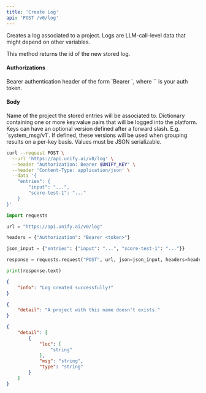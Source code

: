 ```yaml
---
title: 'Create Log'
api: 'POST /v0/log'
---
```

Creates a log associated to a project. Logs are
LLM-call-level data that might depend on other variables.

This method returns the id of the new stored log.

#### Authorizations

<ParamField header="Authorization" type="string" required="true">
  Bearer authentication header of the form `Bearer <token>`, where `<token>` is your auth token.
</ParamField>

#### Body

<ParamField body="project" type="string" required="true">
Name of the project the stored entries will be associated to.
</ParamField>

<ParamField body="entries" type="object" required="true">
Dictionary containing one or more key:value pairs that will be logged into the platform. Keys can have an optional version defined after a forward slash. E.g. `system_msg/v1`. If defined, these versions will be used when grouping results on a per-key basis. Values must be JSON serializable.
</ParamField>

<RequestExample>

```bash cURL
curl --request POST \
  --url 'https://api.unify.ai/v0/log' \
  --header "Authorization: Bearer $UNIFY_KEY" \
  --header 'Content-Type: application/json' \
  --data '{
    "entries": {
        "input": "...",
        "score-test-1": "..."
    }
}'
```

```python Python
import requests

url = "https://api.unify.ai/v0/log"

headers = {"Authorization": "Bearer <token>"}

json_input = {"entries": {"input": "...", "score-test-1": "..."}}

response = requests.request("POST", url, json=json_input, headers=headers)

print(response.text)
```

</RequestExample>
<ResponseExample>

```json 200
{
    "info": "Log created successfully!"
}
```

```json 404
{
    "detail": "A project with this name doesn't exists."
}
```

```json 422
{
    "detail": [
        {
            "loc": [
                "string"
            ],
            "msg": "string",
            "type": "string"
        }
    ]
}
```

</ResponseExample>
